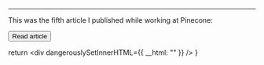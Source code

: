 
--- 



This was the fifth article I published while working at Pinecone: 

<Button href={href} variant="solid" color="green">Read article</Button>




  return <div dangerouslySetInnerHTML={{ __html: "" }} />
}
